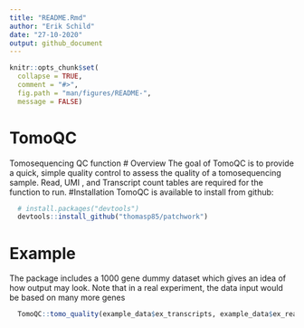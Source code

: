 ```yaml
---
title: "README.Rmd"
author: "Erik Schild"
date: "27-10-2020"
output: github_document
---
```


```r
knitr::opts_chunk$set(
  collapse = TRUE,
  comment = "#>",
  fig.path = "man/figures/README-",
  message = FALSE)
```
  
# TomoQC
Tomosequencing QC function
# Overview
The goal of TomoQC is to provide a quick, simple quality control to assess the quality of a tomosequencing sample.
Read, UMI , and Transcript count tables are required for the function to run.
#Installation
TomoQC is available to install from github:
  
```r
  # install.packages("devtools")
  devtools::install_github("thomasp85/patchwork")
```
  
# Example
The package includes a 1000 gene dummy dataset which gives an idea of how output may look. Note that in a real experiment, the data input would be based on many more genes

```r
  TomoQC::tomo_quality(example_data$ex_transcripts, example_data$ex_reads, example_data$ex_barcodes, cutoff_spike = 0.2, cutoff_genes = 90, plot_title = "Example output")
```
  
